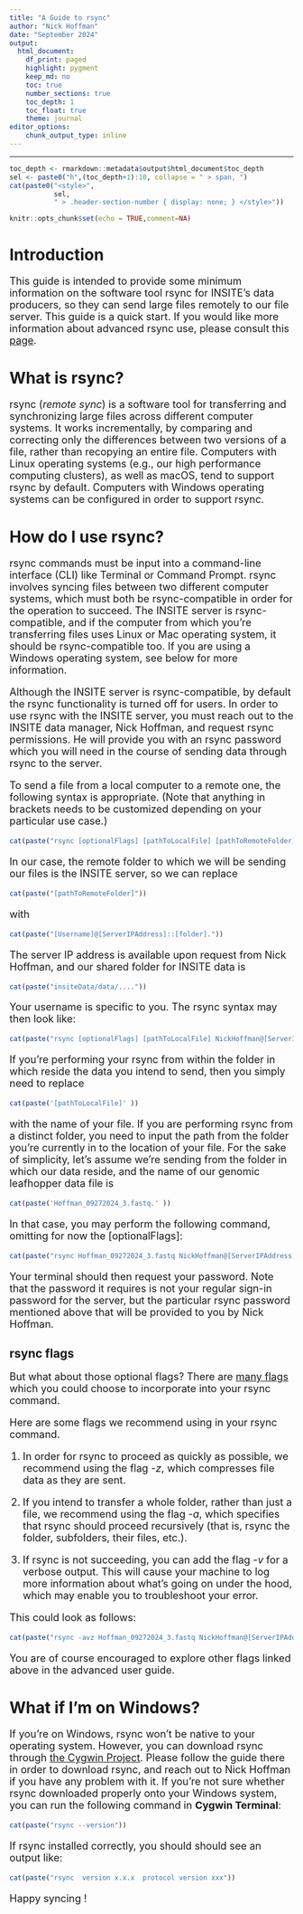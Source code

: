 ```yaml
---
title: "A Guide to rsync"
author: "Nick Hoffman"
date: "September 2024"
output:
  html_document:
    df_print: paged
    highlight: pygment
    keep_md: no
    toc: true
    number_sections: true
    toc_depth: 1
    toc_float: true
    theme: journal
editor_options:
    chunk_output_type: inline
---
```


<style type="text/css">
h2, h3, h4, h5, h6 {
  counter-reset: section;
}
p {
  font-size:18px;
}

ul {
  font-size:18px;
}

li {
  font-size:18px;
}
table {
   padding: 0;border-collapse: collapse;
   layout: fixed;
   width: 90%; }
table tr {
   border-top: 1px solid #cccccc;
   background-color: white;
   margin: 0;
   padding: 0; }
table tr:nth-child(2n) {
   background-color: #f8f8f8; }
table tr th {
   font-weight: bold;
   border: 1px solid #cccccc;
   margin: 0;
   padding: 6px 13px; }
table tr td {
   border: 1px solid #cccccc;
   margin: 0;
   padding: 6px 13px; }
table tr th :first-child, table tr td :first-child {
   margin-top: 0; }
table tr th :last-child, table tr td :last-child {
   margin-bottom: 0; }
.html-widget {
    margin: auto;
}
</style>

---

```r
toc_depth <- rmarkdown::metadata$output$html_document$toc_depth
sel <- paste0("h",(toc_depth+1):10, collapse = " > span, ")
cat(paste0("<style>",
           sel, 
           " > .header-section-number { display: none; } </style>"))
```

```r
knitr::opts_chunk$set(echo = TRUE,comment=NA)
```


# Introduction

This guide is intended to provide some minimum information on the software tool rsync for INSITE's data producers, so they can send large files remotely to our file server. This guide is a quick start. If you would like more information about advanced rsync use, please consult this <a href="https://vamsipenmetsa.medium.com/efficient-syncing-with-rsync-command-2b5a9dd9e13c" target="_blank">page</a>.

# What is rsync?

rsync (<i>remote sync</i>) is a software tool for transferring and synchronizing large files across different computer systems. It works incrementally, by comparing and correcting only the differences between two versions of a file, rather than recopying an entire file. Computers with Linux operating systems (e.g., our high performance computing clusters), as well as macOS, tend to support rsync by default. Computers with Windows operating systems can be configured in order to support rsync.

# How do I use rsync?

rsync commands must be input into a command-line interface (CLI) like Terminal or Command Prompt. rsync involves syncing files between two different computer systems, which must both be rsync-compatible in order for the operation to succeed. The INSITE server is rsync-compatible, and if the computer from which you're transferring files uses Linux or Mac operating system, it should be rsync-compatible too. If you are using a Windows operating system, see below for more information.  

Although the INSITE server is rsync-compatible, by default the rsync functionality is turned off for users. In order to use rsync with the INSITE server, you must reach out to the INSITE data manager, Nick Hoffman, and request rsync permissions. He will provide you with an rsync password which you will need in the course of sending data through rsync to the server.  

To send a file from a local computer to a remote one, the following syntax is appropriate. (Note that anything in brackets needs to be customized depending on your particular use case.)

```r
cat(paste("rsync [optionalFlags] [pathToLocalFile] [pathToRemoteFolder]"))
```

In our case, the remote folder to which we will be sending our files is the INSITE server, so we can replace 

```r
cat(paste("[pathToRemoteFolder]"))
```

with 

```r
cat(paste("[Username]@[ServerIPAddress]::[folder]."))
```

The server IP address is available upon request from Nick Hoffman, and our shared folder for INSITE data is  


```r
cat(paste("insiteData/data/...."))
```


Your username is specific to you. The rsync syntax may then look like:

```r
cat(paste("rsync [optionalFlags] [pathToLocalFile] NickHoffman@[ServerIPAddress]::insiteData/data/leafhopper/theme2/genome/exp5/"))

```

If you're performing your rsync from within the folder in which reside the data you intend to send, then you simply need to replace

```r

cat(paste('[pathToLocalFile]' ))
```

with the name of your file. If you are performing rsync from a distinct folder, you need to input the path from the folder you're currently in to the location of your file. For the sake of simplicity, let's assume we're sending from the folder in which our data reside, and the name of our genomic leafhopper data file is 

```r

cat(paste('Hoffman_09272024_3.fastq.' ))
```

In that case, you may perform the following command, omitting for now the [optionalFlags]: 

```r
cat(paste("rsync Hoffman_09272024_3.fastq NickHoffman@[ServerIPAddress]::insiteData/data/leafhopper/theme2/genome/exp5/"))
```

Your terminal should then request your password. Note that the password it requires is not your regular sign-in password for the server, but the particular rsync password mentioned above that will be provided to you by Nick Hoffman.

## rsync flags

But what about those optional flags? There are <a href="https://ss64.com/bash/rsync_options.html" target="_blank">many flags</a> which you could choose to incorporate into your rsync command.

Here are some flags we recommend using in your rsync command.

1. In order for rsync to proceed as quickly as possible, we recommend using the flag *-z*, which compresses file data as they are sent.

2. If you intend to transfer a whole folder, rather than just a file, we recommend using the flag *-a*, which specifies that rsync should proceed recursively (that is, rsync the folder, subfolders, their files, etc.).

3. If rsync is not succeeding, you can add the flag *-v* for a verbose output. This will cause your machine to log more information about what's going on under the hood, which may enable you to troubleshoot your error.

This could look as follows:

```r
cat(paste("rsync -avz Hoffman_09272024_3.fastq NickHoffman@[ServerIPAddress]::insiteData/data/leafhopper/theme2/genome/exp5/"))
```

You are of course encouraged to explore other flags linked above in the advanced user guide.

# What if I'm on Windows?

If you're on Windows, rsync won't be native to your operating system. However, you can download rsync through <a href="https://www.cygwin.com/install.html" target="_blank">the Cygwin Project</a>. Please follow the guide there in order to download rsync, and reach out to Nick Hoffman if you have any problem with it. If you're not sure whether rsync downloaded properly onto your Windows system, you can run the following command in <b>Cygwin Terminal</b>:

```r
cat(paste("rsync --version"))
```

If rsync installed correctly, you should should see an output like:


```r
cat(paste("rsync  version x.x.x  protocol version xxx"))
```


Happy syncing !
